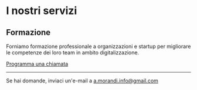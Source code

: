 # I nostri servizi

## Formazione

Forniamo formazione professionale a organizzazioni e startup per migliorare le competenze dei loro team in ambito digitalizzazione.

[Programma una chiamata](https://cal.com/alessandromorandi)

---

Se hai domande, inviaci un'e-mail a [a.morandi.info@gmail.com](mailto:a.morandi.info@gmail.com)
